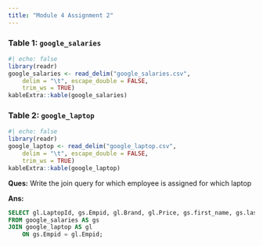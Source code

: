 ```yaml
---
title: "Module 4 Assignment 2"
---
```


### Table 1: `google_salaries`

```r
#| echo: false
library(readr)
google_salaries <- read_delim("google_salaries.csv", 
    delim = "\t", escape_double = FALSE, 
    trim_ws = TRUE)
kableExtra::kable(google_salaries)
```




### Table 2: `google_laptop`

```r
#| echo: false
library(readr)
google_laptop <- read_delim("google_laptop.csv", 
    delim = "\t", escape_double = FALSE, 
    trim_ws = TRUE)
kableExtra::kable(google_laptop)
```



**Ques:** Write the join query for which employee is assigned for which laptop 

**Ans:**

```sql
SELECT gl.LaptopId, gs.Empid, gl.Brand, gl.Price, gs.first_name, gs.last_name
FROM google_salaries AS gs
JOIN google_laptop AS gl 
    ON gs.Empid = gl.Empid;
```
